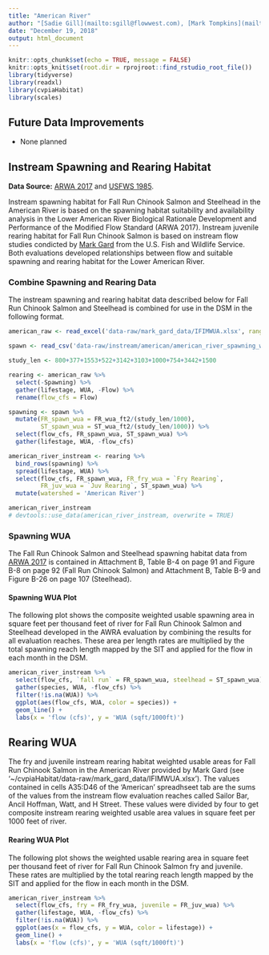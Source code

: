 ```yaml
---
title: "American River"
author: "[Sadie Gill](mailto:sgill@flowwest.com), [Mark Tompkins](mailto:mtompkins@flowwest.com)"
date: "December 19, 2018"
output: html_document
---
```


```r
knitr::opts_chunk$set(echo = TRUE, message = FALSE)
knitr::opts_knit$set(root.dir = rprojroot::find_rstudio_root_file())
library(tidyverse)
library(readxl)
library(cvpiaHabitat)
library(scales)

```
## Future Data Improvements
* None planned

## Instream Spawning and Rearing Habitat
**Data Source:** [ARWA 2017](https://s3-us-west-2.amazonaws.com/cvpiahabitat-r-package/cvpia-sit-model-inputs/ARWA-702.pdf) and [USFWS 1985](https://s3-us-west-2.amazonaws.com/cvpiahabitat-r-package/cvpia-sit-model-inputs/AmericanRiver1985IFIM.PDF). 

Instream spawning habitat for Fall Run Chinook Salmon and Steelhead in the American River is based on the spawning habitat suitability and availability analysis in the Lower American River Biological Rationale Development and Performance of the Modified Flow Standard (ARWA 2017). Instream juvenile rearing habitat for Fall Run Chinook Salmon is based on instream flow studies condicted by [Mark Gard](mailto:mark_gard@fws.gov) from the U.S. Fish and Wildlife Service. Both evaluations developed relationships between flow and suitable spawning and rearing habitat for the Lower American River.      

### Combine Spawning and Rearing Data
The instream spawning and rearing habitat data described below for Fall Run Chinook Salmon and Steelhead is combined for use in the DSM in the following format. 

```r
american_raw <- read_excel('data-raw/mark_gard_data/IFIMWUA.xlsx', range = "A35:D46", sheet = 'American')

spawn <- read_csv('data-raw/instream/american/american_river_spawning_wua.csv')

study_len <- 800+377+1553+522+3142+3103+1000+754+3442+1500

rearing <- american_raw %>% 
  select(-Spawning) %>% 
  gather(lifestage, WUA, -Flow) %>% 
  rename(flow_cfs = Flow)

spawning <- spawn %>%
  mutate(FR_spawn_wua = FR_wua_ft2/(study_len/1000),
         ST_spawn_wua = ST_wua_ft2/(study_len/1000)) %>% 
  select(flow_cfs, FR_spawn_wua, ST_spawn_wua) %>% 
  gather(lifestage, WUA, -flow_cfs)

american_river_instream <- rearing %>% 
  bind_rows(spawning) %>% 
  spread(lifestage, WUA) %>% 
  select(flow_cfs, FR_spawn_wua, FR_fry_wua = `Fry Rearing`, 
         FR_juv_wua = `Juv Rearing`, ST_spawn_wua) %>% 
  mutate(watershed = 'American River')

american_river_instream
# devtools::use_data(american_river_instream, overwrite = TRUE)
```

### Spawning WUA 
The Fall Run Chinook Salmon and Steelhead spawning habitat data from [ARWA 2017](https://s3-us-west-2.amazonaws.com/cvpiahabitat-r-package/cvpia-sit-model-inputs/ARWA-702.pdf) is contained in Attachment B, Table B-4 on page 91 and Figure B-8 on page 92 (Fall Run Chinook Salmon) and Attachment B, Table B-9 and Figure B-26 on page 107 (Steelhead). 

#### Spawning WUA Plot

The following plot shows the composite weighted usable spawning area in square feet per thousand feet of river for Fall Run Chinook Salmon and Steelhead developed in the AWRA evaluation by combining the results for all evaluation reaches. These area per length rates are multiplied by the total spawning reach length mapped by the SIT and applied for the flow in each month in the DSM.

```r
american_river_instream %>% 
  select(flow_cfs, `fall run` = FR_spawn_wua, steelhead = ST_spawn_wua) %>% 
  gather(species, WUA, -flow_cfs) %>% 
  filter(!is.na(WUA)) %>% 
  ggplot(aes(flow_cfs, WUA, color = species)) +
  geom_line() +
  labs(x = 'flow (cfs)', y = 'WUA (sqft/1000ft)')

```

## Rearing WUA
The fry and juvenile instream rearing habitat weighted usable areas for Fall Run Chinook Salmon in the American River provided by Mark Gard (see '~/cvpiaHabitat/data-raw/mark_gard_data/IFIMWUA.xlsx'). The values contained in cells A35:D46 of the 'American' spreadhseet tab are the sums of the values from the instream flow evaluation reaches called Sailor Bar, Ancil Hoffman, Watt, and H Street. These values were divided by four to get composite instream rearing weighted usable area values in square feet per 1000 feet of river. 

#### Rearing WUA Plot

The following plot shows the weighted usable rearing area in square feet per thousand feet of river for Fall Run Chinook Salmon fry and juvenile. These rates are multiplied by the total rearing reach length mapped by the SIT and applied for the flow in each month in the DSM.

```r
american_river_instream %>% 
  select(flow_cfs, fry = FR_fry_wua, juvenile = FR_juv_wua) %>% 
  gather(lifestage, WUA, -flow_cfs) %>% 
  filter(!is.na(WUA)) %>% 
  ggplot(aes(x = flow_cfs, y = WUA, color = lifestage)) +
  geom_line() +
  labs(x = 'flow (cfs)', y = 'WUA (sqft/1000ft)')

```


